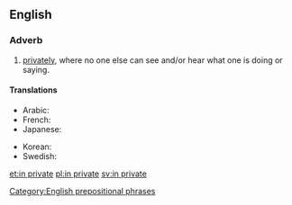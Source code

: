 ==English==

===Adverb===
{{en-adv|head=[[in]] [[private]]}}

# [[privately]], where no one else can see and/or hear what one is doing or saying.

====Translations====
{{trans-top|privately}}
* Arabic: {{t|ar|بِخَصُوصِيَّة}}
* French: {{t+|fr|en privé}}
* Japanese: {{t|ja|非公式に|tr=hikōshiki ni|sc=Jpan}}
{{trans-mid}}
* Korean: {{t|ko|은밀히|sc=Kore}}
* Swedish: {{t+|sv|i enrum}}
{{trans-bottom}}

[[Category:English prepositional phrases]]

[[et:in private]]
[[pl:in private]]
[[sv:in private]]
